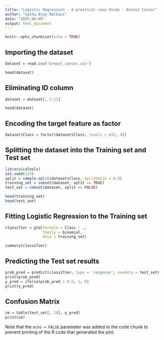 ```yaml
---
title: "Logistic Regression - A practical case Study - Breast Cancer"
author: "Sasha Ajay Malkani"
date: "2025-06-09"
output: html_document
---
```


```r
knitr::opts_chunk$set(echo = TRUE)
```

## Importing the dataset

```r
dataset = read.csv('breast_cancer.csv')

head(dataset)

```

## Eliminating ID column

```r
dataset = dataset[, 2:11]

head(dataset)

```

## Encoding the target feature as factor

```r
dataset$Class = factor(dataset$Class, levels = c(2, 4))

```


## Splitting the dataset into the Training set and Test set

```r
library(caTools)
set.seed(123)
split = sample.split(dataset$Class, SplitRatio = 0.8)
training_set = subset(dataset, split == TRUE)
test_set = subset(dataset, split == FALSE)

head(training_set)
head(test_set)

```

## Fitting Logistic Regression to the Training set

```r
classifier = glm(formula = Class ~ .,
                 family = binomial,
                 data = training_set)

summary(classifier)

```

## Predicting the Test set results

```r
prob_pred = predict(classifier, type = 'response', newdata = test_set)
print(prob_pred)
y_pred = ifelse(prob_pred > 0.5, 1, 0)
print(y_pred)

```

## Confusion Matrix

```r
cm = table(test_set[, 10], y_pred)
print(cm)

```





Note that the `echo = FALSE` parameter was added to the code chunk to prevent printing of the R code that generated the plot.

